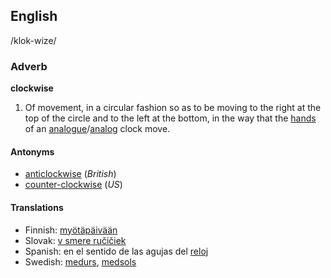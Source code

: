 ==English==
/klok-wize/

===Adverb===
'''clockwise'''
# Of movement, in a circular fashion so as to be moving to the right at the top of the circle and to the left at the bottom, in the way that the [[hand]]s of an [[analogue]]/[[analog]] clock move.

====Antonyms====
*[[anticlockwise]] (''British'')
*[[counter-clockwise]] (''US'')

====Translations====
*Finnish: [[myötäpäivään]]
*Slovak: [[v smere ručičiek]]
*Spanish: en el sentido de las agujas del [[reloj]]
*Swedish: [[medurs]], [[medsols]]